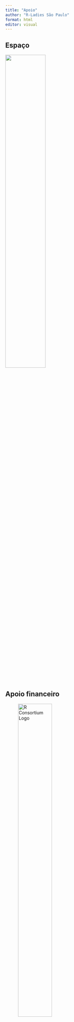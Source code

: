 ```yaml
---
title: "Apoio"
author: "R-Ladies São Paulo"
format: html
editor: visual
---
```


## Espaço

[![](https://www.insper.edu.br/wp-content/uploads/2020/04/Insper-positivo.png){fig-alt="Logo do Insper" fig-align="center" width="50%"}](https://www.insper.edu.br/)

## Apoio financeiro

![R Consortium Logo](https://www.r-consortium.org/wp-content/uploads/sites/13/2016/09/RConsortium_Horizontal_Pantone.png){width="50%" fig-align="center"}

## Bolsas para sorteio

[![](https://blog.curso-r.com/images/logo.webp){fig-alt="Logo do Insper" fig-align="center" width="50%"}](https://curso-r.com/)
